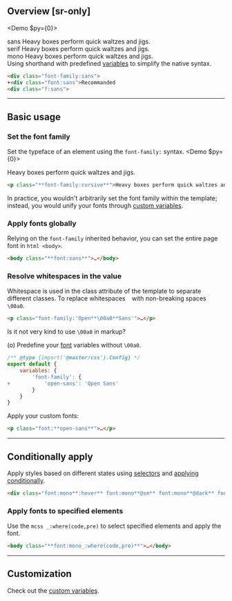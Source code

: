 ## Overview [sr-only]
<Overview/>

<Demo $py={0}>
    <DemoPanel className="flex flex:col gap:8x">
        <div className="w:full">
            <DemoLabel>sans</DemoLabel>
            <DemoP className="font:sans">Heavy boxes perform quick waltzes and jigs.</DemoP>
        </div>
        <div className="w:full">
            <DemoLabel>serif</DemoLabel>
            <DemoP className="font:serif">Heavy boxes perform quick waltzes and jigs.</DemoP>
        </div>
        <div className="w:full">
            <DemoLabel>mono</DemoLabel>
            <DemoP className="font:mono">Heavy boxes perform quick waltzes and jigs.</DemoP>
        </div>
    </DemoPanel>
</Demo>
Using shorthand with predefined [variables](/reference/variables) to simplify the native syntax.
```html
<div class="font-family:sans">
+<div class="font:sans">Recommanded
<div class="f:sans">
```

---

## Basic usage
### Set the font family
Set the typeface of an element using the `font-family:` syntax.
<Demo $py={0}>
    <DemoPanel className="flex flex:col gap:8x">
        <div className="w:full">
            <DemoP className="font-family:cursive">Heavy boxes perform quick waltzes and jigs.</DemoP>
        </div>
    </DemoPanel>
</Demo>
```html
<p class="**font-family:cursive**">Heavy boxes perform quick waltzes and jigs.</p>
```
In practice, you wouldn't arbitrarily set the font family within the template; instead, you would unify your fonts through [custom variables](/guide/custom-variables#add-fonts).

### Apply fonts globally
Relying on the `font-family` inherited behavior, you can set the entire page font in `html <body>`.
```html
<body class="**font:sans**">…</body>
```

### Resolve whitespaces in the value
Whitespace is used in the class attribute of the template to separate different classes. To replace whitespaces ` ` with non-breaking spaces `\00a0`.
```html
<p class="font-family:'Open**\00a0**Sans'">…</p>
```
Is it not very kind to use `\00a0` in markup?

(o) Predefine your [font](/guide/custom-variables#add-fonts) variables without `\00a0`.
```js name=master.css.js
/** @type {import('@master/css').Config} */
export default {
    variables: {
        'font-family': {
+           'open-sans': 'Open Sans'
        }
    }
}
```
Apply your custom fonts:
```html
<p class="font:**open-sans**">…</p>
```

---

## Conditionally apply
Apply styles based on different states using [selectors](/guide/state-selectors) and [applying conditionally](/guide/applying-conditionally).
```html
<div class="font:mono**:hover** font:mono**@sm** font:mono**@dark** font:mono**@print**">…</div>
```
### Apply fonts to specified elements
Use the `mcss _:where(code,pre)` to select specified elements and apply the font.
```html
<body class="**font:mono_:where(code,pre)**">…</body>
```

---

## Customization
Check out the [custom variables](/guide/custom-variables#add-fonts).